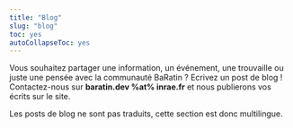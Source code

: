 ---
title: "Blog"
slug: "blog"
toc: yes
autoCollapseToc: yes
---

Vous souhaitez partager une information, un événement, une trouvaille ou juste une pensée avec la communauté BaRatin ?  Ecrivez un post de blog ! Contactez-nous sur **baratin.dev %at% inrae.fr** et nous publierons vos écrits sur le site.

Les posts de blog ne sont pas traduits, cette section est donc multilingue.

<br>

